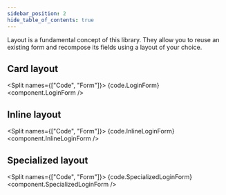 ```yaml
---
sidebar_position: 2
hide_table_of_contents: true
---
```



Layout is a fundamental concept of this library. They allow you to reuse an existing form and
recompose its fields using a layout of your choice.

## Card layout

<Split names={["Code", "Form"]}>
  <CodeBlock language="tsx">{code.LoginForm}</CodeBlock>
  <component.LoginForm />
</Split>

## Inline layout

<Split names={["Code", "Form"]}>
  <CodeBlock language="tsx">{code.InlineLoginForm}</CodeBlock>
  <component.InlineLoginForm />
</Split>

## Specialized layout

<Split names={["Code", "Form"]}>
  <CodeBlock language="tsx">{code.SpecializedLoginForm}</CodeBlock>
  <component.SpecializedLoginForm />
</Split>
